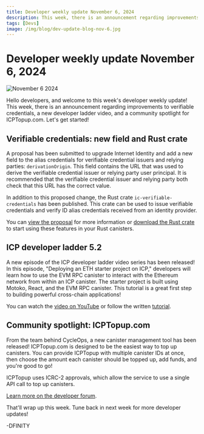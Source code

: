 ```yaml
---
title: Developer weekly update November 6, 2024
description: This week, there is an announcement regarding improvements to verifiable credentials, a new developer ladder video, and a community spotlight for ICPTopup.com.
tags: [Devs]
image: /img/blog/dev-update-blog-nov-6.jpg
---
```


# Developer weekly update November 6, 2024

![November 6 2024](../../static/img/blog/dev-update-blog-nov-6.jpg)

Hello developers, and welcome to this week's developer weekly update! This week, there is an announcement regarding improvements to verifiable credentials, a new developer ladder video, and a community spotlight for ICPTopup.com. Let's get started!

## Verifiable credentials: new field and Rust crate

A proposal has been submitted to upgrade Internet Identity and add a new field to the alias credentials for verifiable credential issuers and relying parties: `derivationOrigin`. This field contains the URL that was used to derive the verifiable credential issuer or relying party user principal. It is recommended that the verifiable credential issuer and relying party both check that this URL has the correct value.

In addition to this proposed change, the Rust crate `ic-verifiable-credentials` has been published. This crate can be used to issue verifiable credentials and verify ID alias credentials received from an identity provider.

You can [view the proposal](https://nns.ic0.app/proposal/?u=qoctq-giaaa-aaaaa-aaaea-cai&proposal=133801) for more information or [download the Rust crate](https://crates.io/crates/ic-verifiable-credentials) to start using these features in your Rust canisters.

## ICP developer ladder 5.2

A new episode of the ICP developer ladder video series has been released! In this episode, "Deploying an ETH starter project on ICP," developers will learn how to use the EVM RPC canister to interact with the Ethereum network from within an ICP canister. The starter project is built using Motoko, React, and the EVM RPC canister. This tutorial is a great first step to building powerful cross-chain applications!

You can watch the [video on YouTube](https://www.youtube.com/watch?v=3XHbK5yn_8s) or follow the written [tutorial](/docs/current/tutorials/developer-journey/level-5/5.2-ICP-ETH-tutorial).

## Community spotlight: ICPTopup.com

From the team behind CycleOps, a new canister management tool has been released! ICPTopup.com is designed to be the easiest way to top up canisters. You can provide ICPTopup with multiple canister IDs at once, then choose the amount each canister should be topped up, add funds, and you're good to go!

ICPTopup uses ICRC-2 approvals, which allow the service to use a single API call to top up canisters.

[Learn more on the developer forum](https://forum.dfinity.org/t/icptopup-com-the-easiest-way-to-top-up-canisters-with-cycles/36434).

That'll wrap up this week. Tune back in next week for more developer updates!

-DFINITY